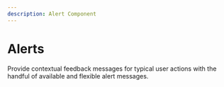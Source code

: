 ```yaml
---
description: Alert Component
---
```






# Alerts

Provide contextual feedback messages for typical user actions with the handful of available and flexible alert messages.

<div style={{marginBottom: 20}}>
<Alert message="A Simple Error Alert" status="error" />
</div>
<div style={{marginBottom: 20}}>
<Alert message="A Simple Error Alert" status="warning" />
</div>
<div style={{marginBottom: 20}}>
<Alert message="A Simple Error Alert" status="success" />
</div>
<Alert message="A Simple Info Alert" status="info" />
